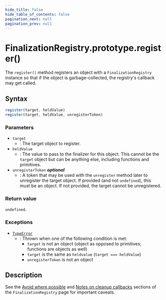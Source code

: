 ```yaml
---
hide_title: false
hide_table_of_contents: false
pagination_next: null
pagination_prev: null
---
```

# FinalizationRegistry.prototype.register()

The `register()` method registers an object with a
`FinalizationRegistry` instance so that if the object is garbage-collected,
the registry's callback may get called.

## Syntax

```js
register(target, heldValue)
register(target, heldValue, unregisterToken)
```

### Parameters

- `target`
  - : The target object to register.
- `heldValue`
  - : The value to pass to the finalizer for this object. This cannot be the `target` object but can be anything else, including functions and primitives.
- `unregisterToken` _**optional**_
  - : A token that may be used with the `unregister` method later to unregister
    the target object. If provided (and not `undefined`), this must be an
    object. If not provided, the target cannot be unregistered.

### Return value

`undefined`.

### Exceptions

- [`TypeError`](../../../globals/TypeError/TypeError.md)
  - : Thrown when one of the following condition is met:
    - `target` is not an object (object as opposed to primitives; functions are objects as well)
    - `target` is the same as `heldvalue` (`target === heldValue`)
    - `unregisterToken` is not an object

## Description

See the [Avoid where possible](https://developer.mozilla.org/docs/Web/JavaScript/Reference/Global_Objects/FinalizationRegistry#avoid_where_possible)
and [Notes on cleanup callbacks](https://developer.mozilla.org/docs/Web/JavaScript/Reference/Global_Objects/FinalizationRegistry#notes_on_cleanup_callbacks)
sections of the `FinalizationRegistry` page for important caveats.
